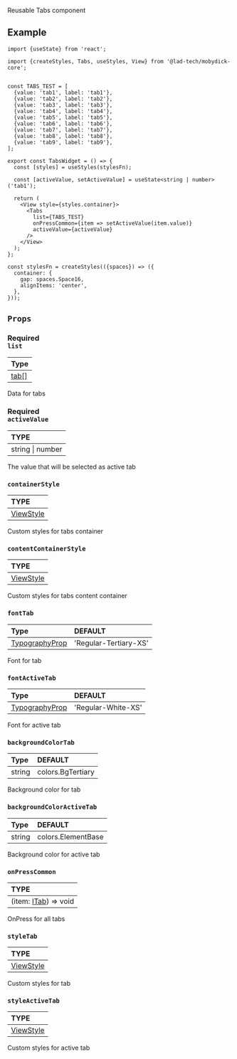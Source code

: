 
<ReactPlayer playing controls url={Tabs} />

Reusable Tabs component

## Example

```tsx
import {useState} from 'react';

import {createStyles, Tabs, useStyles, View} from '@lad-tech/mobydick-core';


const TABS_TEST = [
  {value: 'tab1', label: 'tab1'},
  {value: 'tab2', label: 'tab2'},
  {value: 'tab3', label: 'tab3'},
  {value: 'tab4', label: 'tab4'},
  {value: 'tab5', label: 'tab5'},
  {value: 'tab6', label: 'tab6'},
  {value: 'tab7', label: 'tab7'},
  {value: 'tab8', label: 'tab8'},
  {value: 'tab9', label: 'tab9'},
];

export const TabsWidget = () => {
  const [styles] = useStyles(stylesFn);

  const [activeValue, setActiveValue] = useState<string | number>('tab1');

  return (
    <View style={styles.container}>
      <Tabs
        list={TABS_TEST}
        onPressCommon={item => setActiveValue(item.value)}
        activeValue={activeValue}
      />
    </View>
  );
};

const stylesFn = createStyles(({spaces}) => ({
  container: {
    gap: spaces.Space16,
    alignItems: 'center',
  },
}));

```
## `Props`

### <div class="label required basic">Required</div>**`list`**

| Type                                                                                          |
|:----------------------------------------------------------------------------------------------|
| [tab[]](https://github.com/lad-tech/mobydick/blob/main/packages/core/src/navbars/types.ts#L7) |

Data for tabs

### <div class="label required basic">Required</div>**`activeValue`**

| TYPE             |
|:-----------------|
| string \| number |

The value that will be selected as active tab

### `containerStyle`

| TYPE                                                             |
|:-----------------------------------------------------------------|
| [ViewStyle](https://reactnative.dev/docs/view-style-props#props) |

Custom styles for tabs container

### `contentContainerStyle`

| TYPE                                                             |
|:-----------------------------------------------------------------|
| [ViewStyle](https://reactnative.dev/docs/view-style-props#props) |

Custom styles for tabs content container

### `fontTab`

| Type                                                                                                       | DEFAULT               |
|:-----------------------------------------------------------------------------------------------------------|:----------------------|
| [TypographyProp](https://github.com/lad-tech/mobydick/blob/main/packages/core/src/typography/types.ts#L49) | 'Regular-Tertiary-XS' |

Font for tab

### `fontActiveTab`

| Type                                                                                                       | DEFAULT            |
|:-----------------------------------------------------------------------------------------------------------|:-------------------|
| [TypographyProp](https://github.com/lad-tech/mobydick/blob/main/packages/core/src/typography/types.ts#L49) | 'Regular-White-XS' |

Font for active tab

### `backgroundColorTab`

| Type   | DEFAULT           |
|:-------|:------------------|
| string | colors.BgTertiary |

Background color for tab

### `backgroundColorActiveTab`

| Type   | DEFAULT            |
|:-------|:-------------------|
| string | colors.ElementBase |

Background color for active tab

### `onPressCommon`

| TYPE                                                                                                         |
|:-------------------------------------------------------------------------------------------------------------|
| (item: [ITab](https://github.com/lad-tech/mobydick/blob/main/packages/core/src/navbars/types.ts#L7)) => void |

OnPress for all tabs

### `styleTab`

| TYPE                                                             |
|:-----------------------------------------------------------------|
| [ViewStyle](https://reactnative.dev/docs/view-style-props#props) |

Custom styles for tab

### `styleActiveTab`

| TYPE                                                             |
|:-----------------------------------------------------------------|
| [ViewStyle](https://reactnative.dev/docs/view-style-props#props) |

Custom styles for active tab
